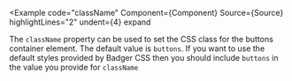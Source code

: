 
<Example
  code="className"
  Component={Component}
  Source={Source}
  highlightLines="2"
  undent={4}
  expand
>
  The `className` property can be used to set the CSS class for the buttons
  container element.  The default value is `buttons`.  If you want to use the
  default styles provided by Badger CSS then you should include `buttons` in
  the value you provide for `className`
</Example>

